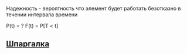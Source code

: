 Надежность - вероятность что элемент будет работать безотказно в течении
интервала времени

P(t) = ?
F(t) = P[T < t]

== [[Шпаргалка]] == 
